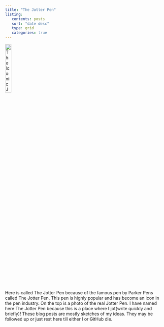 ```yaml
---
title: "The Jotter Pen"
listing:
   contents: posts
   sort: "date desc"
   type: grid
   categories: true
---
```


![The Iconic Jotter Pen](images/jotter-pen.jpg){width="20%" fig-align="left"}\

Here is called The Jotter Pen because of the famous pen by Parker Pens called The Jotter Pen. This pen is highly popular and has become an icon in the pen industry. On the top is a photo of the real Jotter Pen. I have named here The Jotter Pen because this is a place where I jot(write quickly and briefly)! These blog posts are mostly sketches of my ideas. They may be followed up or just rest here till either I or GitHub die.\
